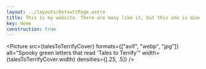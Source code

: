 ```yaml
---
layout: ../layouts/DefaultPage.astro
title: This is my website. There are many like it, but this one is mine.
key: Home
construction: true
---
```



<Picture
  src={talesToTerrifyCover}
  formats={["avif", "webp", "jpg"]}
  alt="Spooky green letters that read 'Tales to Terrify'"
  width={talesToTerrifyCover.width}
  densities={[.25, .5]}
/>
